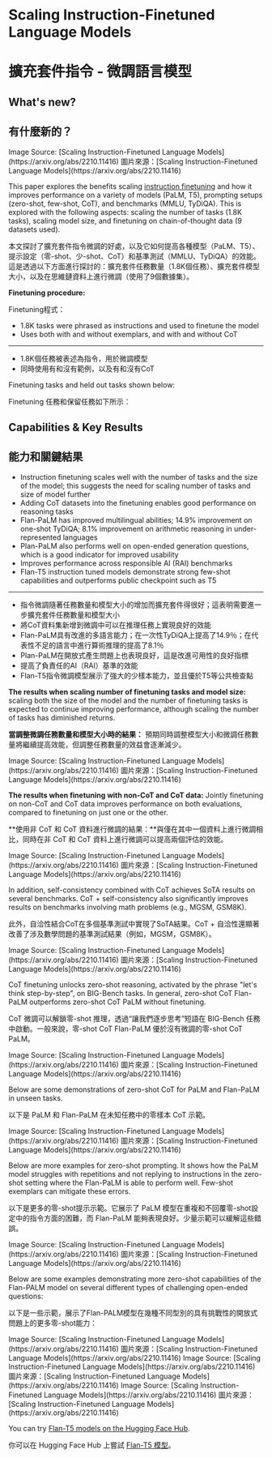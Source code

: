 # Scaling Instruction-Finetuned Language Models

# 擴充套件指令 - 微調語言模型


## What's new?

## 有什麼新的？

<Screenshot src={FLAN1} alt="FLAN1" />
Image Source: [Scaling Instruction-Finetuned Language Models](https://arxiv.org/abs/2210.11416)

<Screenshot src={FLAN1} alt="FLAN1" />
圖片來源：[Scaling Instruction-Finetuned Language Models](https://arxiv.org/abs/2210.11416)

This paper explores the benefits scaling [instruction finetuning](https://arxiv.org/pdf/2109.01652.pdf) and how it improves performance on a variety of models (PaLM, T5), prompting setups (zero-shot, few-shot, CoT), and benchmarks (MMLU, TyDiQA). This is explored with the following aspects: scaling the number of tasks (1.8K tasks), scaling model size, and finetuning on chain-of-thought data (9 datasets used).

本文探討了擴充套件指令微調的好處，以及它如何提高各種模型（PaLM、T5）、提示設定（零-shot、少-shot、CoT）和基準測試（MMLU、TyDiQA）的效能。這是透過以下方面進行探討的：擴充套件任務數量（1.8K個任務）、擴充套件模型大小，以及在思維鏈資料上進行微調（使用了9個數據集）。

**Finetuning procedure:**

Finetuning程式：

- 1.8K tasks were phrased as instructions and used to finetune the model
- Uses both with and without exemplars, and with and without CoT


---

- 1.8K個任務被表述為指令，用於微調模型
- 同時使用有和沒有範例，以及有和沒有CoT

Finetuning tasks and held out tasks shown below:

Finetuning 任務和保留任務如下所示：

<Screenshot src={FLAN11} alt="FLAN11" />

## Capabilities & Key Results

## 能力和關鍵結果

- Instruction finetuning scales well with the number of tasks and the size of the model; this suggests the need for scaling number of tasks and size of model further
- Adding CoT datasets into the finetuning enables good performance on reasoning tasks
- Flan-PaLM has improved multilingual abilities; 14.9% improvement on one-shot TyDiQA; 8.1% improvement on arithmetic reasoning in under-represented languages
- Plan-PaLM also performs well on open-ended generation questions, which is a good indicator for improved usability
- Improves performance across responsible AI (RAI) benchmarks
- Flan-T5 instruction tuned models demonstrate strong few-shot capabilities and outperforms public checkpoint such as T5



---

- 指令微調隨著任務數量和模型大小的增加而擴充套件得很好；這表明需要進一步擴充套件任務數量和模型大小
- 將CoT資料集新增到微調中可以在推理任務上實現良好的效能
- Flan-PaLM具有改進的多語言能力；在一次性TyDiQA上提高了14.9％；在代表性不足的語言中進行算術推理的提高了8.1％
- Plan-PaLM在開放式產生問題上也表現良好，這是改進可用性的良好指標
- 提高了負責任的AI（RAI）基準的效能
- Flan-T5指令微調模型展示了強大的少樣本能力，並且優於T5等公共檢查點

**The results when scaling number of finetuning tasks and model size:** scaling both the size of the model and the number of finetuning tasks is expected to continue improving performance, although scaling the number of tasks has diminished returns.

**當調整微調任務數量和模型大小時的結果：** 預期同時調整模型大小和微調任務數量將繼續提高效能，但調整任務數量的效益會逐漸減少。

<Screenshot src={FLAN2} alt="FLAN2" />
Image Source: [Scaling Instruction-Finetuned Language Models](https://arxiv.org/abs/2210.11416)

<Screenshot src={FLAN2} alt="FLAN2" />
圖片來源：[Scaling Instruction-Finetuned Language Models](https://arxiv.org/abs/2210.11416)

**The results when finetuning with non-CoT and CoT data:** Jointly finetuning on non-CoT and CoT data improves performance on both evaluations, compared to finetuning on just one or the other.

**使用非 CoT 和 CoT 資料進行微調的結果：**與僅在其中一個資料上進行微調相比，同時在非 CoT 和 CoT 資料上進行微調可以提高兩個評估的效能。

<Screenshot src={FLAN3} alt="FLAN3" />
Image Source: [Scaling Instruction-Finetuned Language Models](https://arxiv.org/abs/2210.11416)

<Screenshot src={FLAN3} alt="FLAN3" />
圖片來源：[Scaling Instruction-Finetuned Language Models](https://arxiv.org/abs/2210.11416)

In addition, self-consistency combined with CoT achieves SoTA results on several benchmarks. CoT + self-consistency also significantly improves results on benchmarks involving math problems (e.g., MGSM, GSM8K).

此外，自洽性結合CoT在多個基準測試中實現了SoTA結果。CoT + 自洽性還顯著改善了涉及數學問題的基準測試結果（例如，MGSM，GSM8K）。

<Screenshot src={FLAN4} alt="FLAN4" />
Image Source: [Scaling Instruction-Finetuned Language Models](https://arxiv.org/abs/2210.11416)

<Screenshot src={FLAN4} alt="FLAN4" />
圖片來源：[Scaling Instruction-Finetuned Language Models](https://arxiv.org/abs/2210.11416)

CoT finetuning unlocks zero-shot reasoning, activated by the phrase "let's think step-by-step", on BIG-Bench tasks. In general, zero-shot CoT Flan-PaLM outperforms zero-shot CoT PaLM without finetuning.

CoT 微調可以解鎖零-shot 推理，透過“讓我們逐步思考”短語在 BIG-Bench 任務中啟動。一般來說，零-shot CoT Flan-PaLM 優於沒有微調的零-shot CoT PaLM。

<Screenshot src={FLAN6} alt="FLAN6" />
Image Source: [Scaling Instruction-Finetuned Language Models](https://arxiv.org/abs/2210.11416)

<Screenshot src={FLAN6} alt="FLAN6" />
圖片來源：[Scaling Instruction-Finetuned Language Models](https://arxiv.org/abs/2210.11416)

Below are some demonstrations of zero-shot CoT for PaLM and Flan-PaLM in unseen tasks.

以下是 PaLM 和 Flan-PaLM 在未知任務中的零樣本 CoT 示範。

<Screenshot src={FLAN5} alt="FLAN5" />
Image Source: [Scaling Instruction-Finetuned Language Models](https://arxiv.org/abs/2210.11416)

<Screenshot src={FLAN5} alt="FLAN5" />
圖片來源：[Scaling Instruction-Finetuned Language Models](https://arxiv.org/abs/2210.11416)

Below are more examples for zero-shot prompting. It shows how the PaLM model struggles with repetitions and not replying to instructions in the zero-shot setting where the Flan-PaLM is able to perform well. Few-shot exemplars can mitigate these errors.

以下是更多的零-shot提示示範。它展示了 PaLM 模型在重複和不回覆零-shot設定中的指令方面的困難，而 Flan-PaLM 能夠表現良好。少量示範可以緩解這些錯誤。

<Screenshot src={FLAN7} alt="FLAN7" />
Image Source: [Scaling Instruction-Finetuned Language Models](https://arxiv.org/abs/2210.11416)

<Screenshot src={FLAN7} alt="FLAN7" />
圖片來源：[Scaling Instruction-Finetuned Language Models](https://arxiv.org/abs/2210.11416)

Below are some examples demonstrating more zero-shot capabilities of the Flan-PALM model on several different types of challenging open-ended questions:

以下是一些示範，展示了Flan-PALM模型在幾種不同型別的具有挑戰性的開放式問題上的更多零-shot能力：

<Screenshot src={FLAN8} alt="FLAN8" />
Image Source: [Scaling Instruction-Finetuned Language Models](https://arxiv.org/abs/2210.11416)

<Screenshot src={FLAN8} alt="FLAN8" />
圖片來源：[Scaling Instruction-Finetuned Language Models](https://arxiv.org/abs/2210.11416)

<Screenshot src={FLAN9} alt="FLAN9" />
Image Source: [Scaling Instruction-Finetuned Language Models](https://arxiv.org/abs/2210.11416)

<Screenshot src={FLAN9} alt="FLAN9" />
圖片來源：[Scaling Instruction-Finetuned Language Models](https://arxiv.org/abs/2210.11416)

<Screenshot src={FLAN10} alt="FLAN10" />
Image Source: [Scaling Instruction-Finetuned Language Models](https://arxiv.org/abs/2210.11416)

<Screenshot src={FLAN10} alt="FLAN10" />
圖片來源：[Scaling Instruction-Finetuned Language Models](https://arxiv.org/abs/2210.11416)

You can try [Flan-T5 models on the Hugging Face Hub](https://huggingface.co/google/flan-t5-xxl).

你可以在 Hugging Face Hub 上嘗試 [Flan-T5 模型](https://huggingface.co/google/flan-t5-xxl)。


